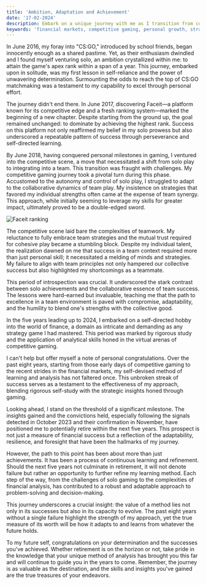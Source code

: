 ```yaml
---
title: 'Ambition, Adaptation and Achievement'
date: '17-02-2024'
description: Embark on a unique journey with me as I transition from competitive gaming to mastering the financial markets. Discover how strategic thinking and self-reliance honed in the gaming world apply to financial analysis and investment, reflecting on personal growth and the pursuit of excellence across diverse fields.
keywords: 'financial markets, competitive gaming, personal growth, strategic thinking, self-reliance, financial analysis, investment strategy, personal journey, self-education, market analysis, success story, resilience'
---
```


In June 2016, my foray into "CS:GO," introduced by school friends, began innocently enough as a shared pastime. Yet, as their enthusiasm dwindled and I found myself venturing solo, an ambition crystallized within me: to attain the game's apex rank within a span of a year. This journey, embarked upon in solitude, was my first lesson in self-reliance and the power of unwavering determination. Surmounting the odds to reach the top of CS:GO matchmaking was a testament to my capability to excel through personal effort.

The journey didn't end there. In June 2017, discovering Faceit—a platform known for its competitive edge and a fresh ranking system—marked the beginning of a new chapter. Despite starting from the ground up, the goal remained unchanged: to dominate by achieving the highest rank. Success on this platform not only reaffirmed my belief in my solo prowess but also underscored a repeatable pattern of success through perseverance and self-directed learning.

By June 2018, having conquered personal milestones in gaming, I ventured into the competitive scene, a move that necessitated a shift from solo play to integrating into a team. This transition was fraught with challenges. My competitive gaming journey took a pivotal turn during this phase. Accustomed to the autonomy and control of solo play, I struggled to adapt to the collaborative dynamics of team play. My insistence on strategies that favored my individual strengths often came at the expense of team synergy. This approach, while initially seeming to leverage my skills for greater impact, ultimately proved to be a double-edged sword.

![Faceit ranking](/articles/ambition-adaptation-achievement/faceit-ranking.png)

The competitive scene laid bare the complexities of teamwork. My reluctance to fully embrace team strategies and the mutual trust required for cohesive play became a stumbling block. Despite my individual talent, the realization dawned on me that success in a team context required more than just personal skill; it necessitated a melding of minds and strategies. My failure to align with team principles not only hampered our collective success but also highlighted my shortcomings as a teammate.

This period of introspection was crucial. It underscored the stark contrast between solo achievements and the collaborative essence of team success. The lessons were hard-earned but invaluable, teaching me that the path to excellence in a team environment is paved with compromise, adaptability, and the humility to blend one's strengths with the collective good.

In the five years leading up to 2024, I embarked on a self-directed hobby into the world of finance, a domain as intricate and demanding as any strategy game I had mastered. This period was marked by rigorous study and the application of analytical skills honed in the virtual arenas of competitive gaming. 

I can't help but offer myself a note of personal congratulations. Over the past eight years, starting from those early days of competitive gaming to the recent strides in the financial markets, my self-devised method of learning and analysis has not faltered once. This unbroken streak of success serves as a testament to the effectiveness of my approach, blending rigorous self-study with the strategic insights honed through gaming.

Looking ahead, I stand on the threshold of a significant milestone. The insights gained and the convictions held, especially following the signals detected in October 2023 and their confirmation in November, have positioned me to potentially retire within the next five years. This prospect is not just a measure of financial success but a reflection of the adaptability, resilience, and foresight that have been the hallmarks of my journey.

However, the path to this point has been about more than just achievements. It has been a process of continuous learning and refinement. Should the next five years not culminate in retirement, it will not denote failure but rather an opportunity to further refine my learning method. Each step of the way, from the challenges of solo gaming to the complexities of financial analysis, has contributed to a robust and adaptable approach to problem-solving and decision-making.

This journey underscores a crucial insight: the value of a method lies not only in its successes but also in its capacity to evolve. The past eight years without a single failure highlight the strength of my approach, yet the true measure of its worth will be how it adapts to and learns from whatever the future holds.

To my future self, congratulations on your determination and the successes you've achieved. Whether retirement is on the horizon or not, take pride in the knowledge that your unique method of analysis has brought you this far and will continue to guide you in the years to come. Remember, the journey is as valuable as the destination, and the skills and insights you've gained are the true treasures of your endeavors.